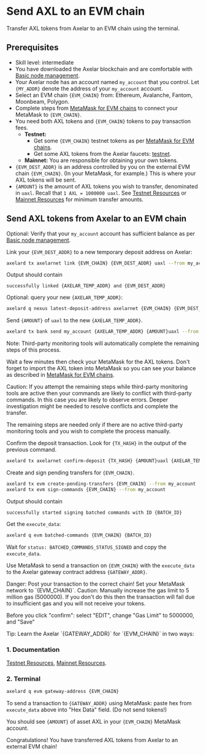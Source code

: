 # Send AXL to an EVM chain


Transfer AXL tokens from Axelar to an EVM chain using the terminal.

## Prerequisites

- Skill level: intermediate
- You have downloaded the Axelar blockchain and are comfortable with [Basic node management](/node/basic).
- Your Axelar node has an account named `my_account` that you control. Let `{MY_ADDR}` denote the address of your `my_account` account.
- Select an EVM chain `{EVM_CHAIN}` from: Ethereum, Avalanche, Fantom, Moonbeam, Polygon.
- Complete steps from [MetaMask for EVM chains](/resources/metamask) to connect your MetaMask to `{EVM_CHAIN}`.
- You need both AXL tokens and `{EVM_CHAIN}` tokens to pay transaction fees.
  - **Testnet:**
    - Get some `{EVM_CHAIN}` testnet tokens as per [MetaMask for EVM chains](/resources/metamask).
    - Get some AXL tokens from the Axelar faucets: [testnet](https://faucet.testnet.axelar.dev/).
  - **Mainnet:** You are responsible for obtaining your own tokens.
- `{EVM_DEST_ADDR}` is an address controlled by you on the external EVM chain `{EVM_CHAIN}`. (In your MetaMask, for example.) This is where your AXL tokens will be sent.
- `{AMOUNT}` is the amount of AXL tokens you wish to transfer, denominated in `uaxl`. Recall that `1 AXL = 1000000 uaxl`. See [Testnet Resources](/resources/testnet) or [Mainnet Resources](/resources/mainnet) for minimum transfer amounts.

## Send AXL tokens from Axelar to an EVM chain

Optional: Verify that your `my_account` account has sufficient balance as per [Basic node management](/node/basic).

Link your `{EVM_DEST_ADDR}` to a new temporary deposit address on Axelar:

```bash
axelard tx axelarnet link {EVM_CHAIN} {EVM_DEST_ADDR} uaxl --from my_account
```

Output should contain

```
successfully linked {AXELAR_TEMP_ADDR} and {EVM_DEST_ADDR}
```

Optional: query your new `{AXELAR_TEMP_ADDR}`:

```bash
axelard q nexus latest-deposit-address axelarnet {EVM_CHAIN} {EVM_DEST_ADDR}
```

Send `{AMOUNT}` of `uaxl` to the new `{AXELAR_TEMP_ADDR}`.

```bash
axelard tx bank send my_account {AXELAR_TEMP_ADDR} {AMOUNT}uaxl --from my_account
```

<Callout emoji="📝">
  Note: Third-party monitoring tools will automatically complete the remaining steps of this process.

Wait a few minutes then check your MetaMask for the AXL tokens. Don't forget to import the AXL token into MetaMask so you can see your balance as described in [MetaMask for EVM chains](/resources/metamask).
</Callout>

<Callout type="warning" emoji="⚠️">
  Caution: If you attempt the remaining steps while third-party monitoring tools are active then your commands are likely to conflict with third-party commands. In this case you are likely to observe errors. Deeper investigation might be needed to resolve conflicts and complete the transfer.

The remaining steps are needed only if there are no active third-party monitoring tools and you wish to complete the process manually.
</Callout>

Confirm the deposit transaction. Look for `{TX_HASH}` in the output of the previous command.

```bash
axelard tx axelarnet confirm-deposit {TX_HASH} {AMOUNT}uaxl {AXELAR_TEMP_ADDR} --from my_account
```

Create and sign pending transfers for `{EVM_CHAIN}`.

```bash
axelard tx evm create-pending-transfers {EVM_CHAIN} --from my_account
axelard tx evm sign-commands {EVM_CHAIN} --from my_account
```

Output should contain

```
successfully started signing batched commands with ID {BATCH_ID}
```

Get the `execute_data`:

```bash
axelard q evm batched-commands {EVM_CHAIN} {BATCH_ID}
```

Wait for `status: BATCHED_COMMANDS_STATUS_SIGNED` and copy the `execute_data`.

Use MetaMask to send a transaction on `{EVM_CHAIN}` with the `execute_data` to the Axelar gateway contract address `{GATEWAY_ADDR}`.

<Callout type="error" emoji="🔥">
  Danger: Post your transaction to the correct chain! Set your MetaMask network to `{EVM_CHAIN}`.
</Callout>

<Callout type="warning" emoji="⚠️">
  Caution: Manually increase the gas limit to 5 million gas (5000000). If you don't do this then the transaction will fail due to insufficient gas and you will not receive your tokens.

Before you click "confirm": select "EDIT", change "Gas Limit" to 5000000, and "Save"
</Callout>

<Callout emoji="💡">
  Tip: Learn the Axelar `{GATEWAY_ADDR}` for `{EVM_CHAIN}` in two ways:

### 1. Documentation

[Testnet Resources](/resources/testnet), [Mainnet Resources](/resources/mainnet).

### 2. Terminal

```bash
axelard q evm gateway-address {EVM_CHAIN}
```

</Callout>

To send a transaction to `{GATEWAY_ADDR}` using MetaMask: paste hex from `execute_data` above into "Hex Data" field. (Do not send tokens!)

You should see `{AMOUNT}` of asset AXL in your `{EVM_CHAIN}` MetaMask account.

Congratulations! You have transferred AXL tokens from Axelar to an external EVM chain!
